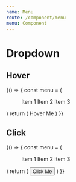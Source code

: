 ```yaml
---
name: Menu
route: /component/menu
menu: Component
---
```



# Dropdown

## Hover

<Playground>
 {() => {
   const menu = (
     <Menu>
      <MenuItem>
        <Text> Item 1 </Text>
      </MenuItem>
      <MenuItem>
        <Text> Item 2 </Text>
      </MenuItem>
      <MenuItem>
        <Text> Item 3 </Text>
      </MenuItem>
     </Menu>
   )
    return (
        <Dropdown menu={menu} trigger={"hover"} >
          <Text> Hover Me </Text>
        </Dropdown>
    )
  }}
</Playground>

## Click

<Playground>
 {() => {
   const menu = (
     <Menu>
      <MenuItem>
        <Text> Item 1  </Text>
      </MenuItem>
      <MenuItem>
        <Text> Item 2 </Text>
      </MenuItem>
      <MenuItem>
        <Text> Item 3 </Text>
      </MenuItem>
     </Menu>
   )
    return (
        <Dropdown menu={menu} trigger={"click"} >
          <button> Click Me </button>
        </Dropdown>
    )
  }}
</Playground>

